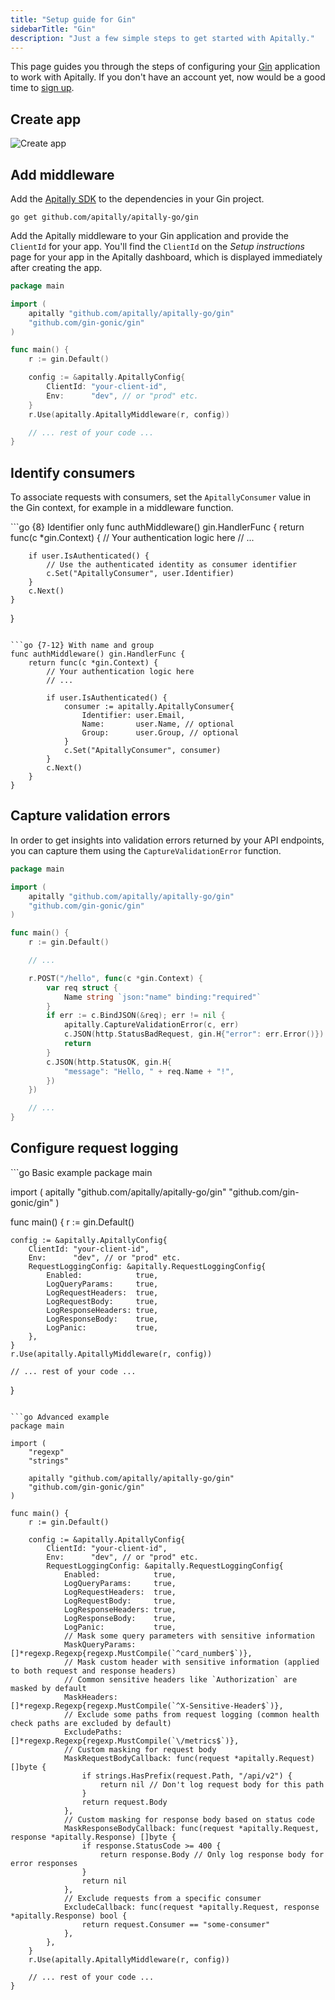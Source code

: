 ```yaml
---
title: "Setup guide for Gin"
sidebarTitle: "Gin"
description: "Just a few simple steps to get started with Apitally."
---
```



This page guides you through the steps of configuring your [Gin](https://gin-gonic.com) application to work with Apitally. If you don't have an account yet, now would be a good time to [sign up](https://app.apitally.io/?signup).

<SetupGuideStartSnippet framework="Gin" />

## Create app

<CreateAppSnippet1 framework="Gin" />

![Create app](https://assets.apitally.io/docs/create-app-5.webp)

<CreateAppSnippet2 />

## Add middleware

Add the [Apitally SDK](https://github.com/apitally/apitally-go) to the dependencies in your Gin project.

```shell
go get github.com/apitally/apitally-go/gin
```

Add the Apitally middleware to your Gin application and provide the `ClientId` for your app.
You'll find the `ClientId` on the _Setup instructions_ page for your app in the Apitally dashboard, which is displayed immediately after creating the app.

```go
package main

import (
    apitally "github.com/apitally/apitally-go/gin"
    "github.com/gin-gonic/gin"
)

func main() {
    r := gin.Default()

    config := &apitally.ApitallyConfig{
        ClientId: "your-client-id",
        Env:      "dev", // or "prod" etc.
    }
    r.Use(apitally.ApitallyMiddleware(r, config))

    // ... rest of your code ...
}
```

<div style={{ marginTop: "-0.5rem" }}>
  <Snippet file="middleware-first-note.mdx" />
</div>

<Snippet file="add-middleware-check.mdx" />

## Identify consumers

<Snippet file="identify-consumers.mdx" />

To associate requests with consumers, set the `ApitallyConsumer` value in the Gin context, for example in a middleware function.

<CodeGroup>
```go {8} Identifier only
func authMiddleware() gin.HandlerFunc {
    return func(c *gin.Context) {
        // Your authentication logic here
        // ...

        if user.IsAuthenticated() {
            // Use the authenticated identity as consumer identifier
            c.Set("ApitallyConsumer", user.Identifier)
        }
        c.Next()
    }
}
```

```go {7-12} With name and group
func authMiddleware() gin.HandlerFunc {
    return func(c *gin.Context) {
        // Your authentication logic here
        // ...

        if user.IsAuthenticated() {
            consumer := apitally.ApitallyConsumer{
                Identifier: user.Email,
                Name:       user.Name, // optional
                Group:      user.Group, // optional
            }
            c.Set("ApitallyConsumer", consumer)
        }
        c.Next()
    }
}
```
</CodeGroup>

<ConsumerIdentifierSnippet />

<Snippet file="identify-consumers-check.mdx" />

## Capture validation errors

In order to get insights into validation errors returned by your API endpoints, you can capture them using the `CaptureValidationError` function.

```go {18}
package main

import (
    apitally "github.com/apitally/apitally-go/gin"
    "github.com/gin-gonic/gin"
)

func main() {
    r := gin.Default()

    // ...

    r.POST("/hello", func(c *gin.Context) {
        var req struct {
            Name string `json:"name" binding:"required"`
        }
        if err := c.BindJSON(&req); err != nil {
            apitally.CaptureValidationError(c, err)
            c.JSON(http.StatusBadRequest, gin.H{"error": err.Error()})
            return
        }
        c.JSON(http.StatusOK, gin.H{
            "message": "Hello, " + req.Name + "!",
        })
    })

    // ...
}
```

## Configure request logging

<RequestLoggingConfigSnippet language="go" />

<CodeGroup>
```go Basic example
package main

import (
    apitally "github.com/apitally/apitally-go/gin"
    "github.com/gin-gonic/gin"
)

func main() {
    r := gin.Default()

    config := &apitally.ApitallyConfig{
        ClientId: "your-client-id",
        Env:      "dev", // or "prod" etc.
        RequestLoggingConfig: &apitally.RequestLoggingConfig{
            Enabled:            true,
            LogQueryParams:     true,
            LogRequestHeaders:  true,
            LogRequestBody:     true,
            LogResponseHeaders: true,
            LogResponseBody:    true,
            LogPanic:           true,
        },
    }
    r.Use(apitally.ApitallyMiddleware(r, config))

    // ... rest of your code ...
}
```

```go Advanced example
package main

import (
    "regexp"
    "strings"

    apitally "github.com/apitally/apitally-go/gin"
    "github.com/gin-gonic/gin"
)

func main() {
    r := gin.Default()

    config := &apitally.ApitallyConfig{
        ClientId: "your-client-id",
        Env:      "dev", // or "prod" etc.
        RequestLoggingConfig: &apitally.RequestLoggingConfig{
            Enabled:            true,
            LogQueryParams:     true,
            LogRequestHeaders:  true,
            LogRequestBody:     true,
            LogResponseHeaders: true,
            LogResponseBody:    true,
            LogPanic:           true,
            // Mask some query parameters with sensitive information
            MaskQueryParams:    []*regexp.Regexp{regexp.MustCompile(`^card_number$`)},
            // Mask custom header with sensitive information (applied to both request and response headers)
            // Common sensitive headers like `Authorization` are masked by default
            MaskHeaders:        []*regexp.Regexp{regexp.MustCompile(`^X-Sensitive-Header$`)},
            // Exclude some paths from request logging (common health check paths are excluded by default)
            ExcludePaths:       []*regexp.Regexp{regexp.MustCompile(`\/metrics$`)},
            // Custom masking for request body
            MaskRequestBodyCallback: func(request *apitally.Request) []byte {
                if strings.HasPrefix(request.Path, "/api/v2") {
                    return nil // Don't log request body for this path
                }
                return request.Body
            },
            // Custom masking for response body based on status code
            MaskResponseBodyCallback: func(request *apitally.Request, response *apitally.Response) []byte {
                if response.StatusCode >= 400 {
                    return response.Body // Only log response body for error responses
                }
                return nil
            },
            // Exclude requests from a specific consumer
            ExcludeCallback: func(request *apitally.Request, response *apitally.Response) bool {
                return request.Consumer == "some-consumer"
            },
        },
    }
    r.Use(apitally.ApitallyMiddleware(r, config))

    // ... rest of your code ...
}
```
</CodeGroup>
